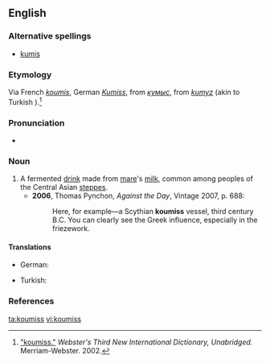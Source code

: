 ==English==

===Alternative spellings===
* [[kumis]]

===Etymology===
Via French ''[[koumis]]'', German ''[[Kumiss]]'', from {{etyl|ru}} ''[[кумыс]]'', from {{etyl|trk}} ''[[kumyz]]'' (akin to Turkish {{term|kımız|lang=tr}}).<ref>[http://www.merriam-webster.com/dictionary/koumiss "koumiss."] ''Webster's Third New International Dictionary, Unabridged.'' Merriam-Webster. 2002.</ref>

===Pronunciation===
* {{IPA|/ˈkuːmɪs/}}

===Noun===
{{en-noun|-}}

# A fermented [[drink]] made from [[mare]]'s [[milk]], common among peoples of the Central Asian [[steppes]].
#* '''2006''', Thomas Pynchon, ''Against the Day'', Vintage 2007, p. 688:
#*: Here, for example—a Scythian '''koumiss''' vessel, third century B.C.  You can clearly see the Greek influence, especially in the friezework.

====Translations====
{{trans-top|fermented drink}}
* German: {{t|de|Kumys|m}}
{{trans-mid}}
* Turkish: {{t+|tr|kımız}}
{{trans-bottom}}

===References===
<references />

[[ta:koumiss]]
[[vi:koumiss]]
